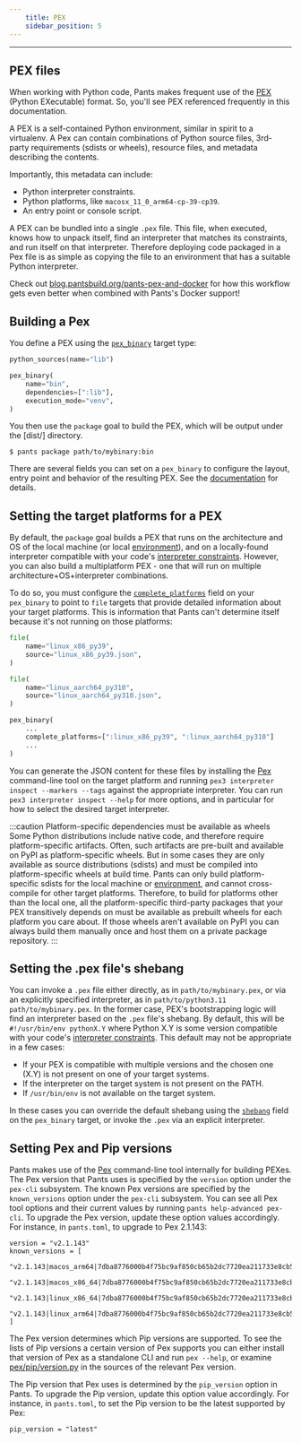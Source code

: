 ```yaml
---
    title: PEX
    sidebar_position: 5
---
```


---

## PEX files

When working with Python code, Pants makes frequent use of the [PEX](https://github.com/pantsbuild/pex) (Python EXecutable) format. So, you'll see PEX referenced frequently in this documentation.

A PEX is a self-contained Python environment, similar in spirit to a virtualenv. A Pex can contain combinations of Python source files, 3rd-party requirements (sdists or wheels), resource files, and metadata describing the contents.

Importantly, this metadata can include:

- Python interpreter constraints.
- Python platforms, like `macosx_11_0_arm64-cp-39-cp39`.
- An entry point or console script.

A PEX can be bundled into a single `.pex` file. This file, when executed, knows how to unpack itself, find an interpreter that matches its constraints, and run itself on that interpreter. Therefore deploying code packaged in a Pex file is as simple as copying the file to an environment that has a suitable Python interpreter.

Check out [blog.pantsbuild.org/pants-pex-and-docker](https://blog.pantsbuild.org/pants-pex-and-docker/) for how this workflow gets even better when combined with Pants's Docker support!

## Building a Pex

You define a PEX using the [`pex_binary`](../../../reference/targets/pex_binary.mdx) target type:

```python title="path/to/mybinary/BUILD"
python_sources(name="lib")

pex_binary(
    name="bin",
    dependencies=[":lib"],
    execution_mode="venv",
)
```

You then use the `package` goal to build the PEX, which will be output under the [dist/] directory.

```shell
$ pants package path/to/mybinary:bin
```

There are several fields you can set on a `pex_binary` to configure the layout, entry point and behavior of the resulting PEX. See the [documentation](../../../reference/targets/pex_binary.mdx) for details.

## Setting the target platforms for a PEX

By default, the `package` goal builds a PEX that runs on the architecture and OS of the local machine (or local [environment](../../using-pants/environments:-cross-platform-or-remote-builds.mdx)), and on a locally-found interpreter compatible with your code's [interpreter constraints](./interpreter-compatibility.mdx). However, you can also build a multiplatform PEX - one that will run on multiple architecture+OS+interpreter combinations.

To do so, you must configure the [`complete_platforms`](../../../reference/targets/pex_binary.mdx#codecomplete_platformscode) field on your `pex_binary` to point to `file` targets that provide detailed information about your target platforms. This is information that Pants can't determine itself because it's not running on those platforms:

```python title="BUILD"
file(
    name="linux_x86_py39",
    source="linux_x86_py39.json",
)

file(
    name="linux_aarch64_py310",
    source="linux_aarch64_py310.json",
)

pex_binary(
    ...
    complete_platforms=[":linux_x86_py39", ":linux_aarch64_py310"]
    ...
)
```

You can generate the JSON content for these files by installing the [Pex](https://github.com/pantsbuild/pex) command-line tool on the target platform and running `pex3 interpreter inspect --markers --tags` against the appropriate interpreter. You can run `pex3 interpreter inspect --help` for more options, and in particular for how to select the desired target interpreter.

:::caution Platform-specific dependencies must be available as wheels
Some Python distributions include native code, and therefore require platform-specific artifacts. Often, such artifacts are pre-built and available on PyPI as platform-specific wheels. But in some cases they are only available as source distributions (sdists) and must be compiled into platform-specific wheels at build time. Pants can only build platform-specific sdists for the local machine or [environment](../../using-pants/environments:-cross-platform-or-remote-builds.mdx), and cannot cross-compile for other target platforms. Therefore, to build for platforms other than the local one, all the platform-specific third-party packages that your PEX transitively depends on must be available as prebuilt wheels for each platform you care about. If those wheels aren't available on PyPI you can always build them manually once and host them on a private package repository.
:::

## Setting the .pex file's shebang

You can invoke a `.pex` file either directly, as in `path/to/mybinary.pex`, or via an explicitly specified interpreter, as in `path/to/python3.11 path/to/mybinary.pex`. In the former case, PEX's bootstrapping logic will find an interpreter based on the `.pex` file's shebang. By default, this will be `#!/usr/bin/env pythonX.Y` where Python X.Y is some version compatible with your code's [interpreter constraints](./interpreter-compatibility.mdx). This default may not be appropriate in a few cases:

- If your PEX is compatible with multiple versions and the chosen one (X.Y) is not present on one of your target systems.
- If the interpreter on the target system is not present on the PATH.
- If `/usr/bin/env` is not available on the target system.

In these cases you can override the default shebang using the [`shebang`](../../../reference/targets/pex_binary.mdx#codeshebangcode) field on the `pex_binary` target, or invoke the `.pex` via an explicit interpreter.

## Setting Pex and Pip versions

Pants makes use of the [Pex](https://github.com/pantsbuild/pex) command-line tool internally for building PEXes. The Pex version that Pants uses is specified by the `version` option under the `pex-cli` subsystem. The known Pex versions are specified by the `known_versions` option under the `pex-cli` subsystem. You can see all Pex tool options and their current values by running `pants help-advanced pex-cli`. To upgrade the Pex version, update these option values accordingly. For instance, in `pants.toml`, to upgrade to Pex 2.1.143:

```[pex-cli]
version = "v2.1.143"
known_versions = [
  "v2.1.143|macos_arm64|7dba8776000b4f75bc9af850cb65b2dc7720ea211733e8cb5243c0b210ef3c19|4194291",
  "v2.1.143|macos_x86_64|7dba8776000b4f75bc9af850cb65b2dc7720ea211733e8cb5243c0b210ef3c19|4194291",
  "v2.1.143|linux_x86_64|7dba8776000b4f75bc9af850cb65b2dc7720ea211733e8cb5243c0b210ef3c19|4194291",
  "v2.1.143|linux_arm64|7dba8776000b4f75bc9af850cb65b2dc7720ea211733e8cb5243c0b210ef3c19|4194291"
]
```

The Pex version determines which Pip versions are supported. To see the lists of Pip versions a certain version of Pex supports you can either install that version of Pex as a standalone CLI and run `pex --help`, or examine [pex/pip/version.py](https://github.com/pantsbuild/pex/blob/main/pex/pip/version.py) in the sources of the relevant Pex version.

The Pip version that Pex uses is determined by the `pip_version` option in Pants. To upgrade the Pip version, update this option value accordingly. For instance, in `pants.toml`, to set the Pip version to be the latest supported by Pex:

```[python]
pip_version = "latest"
```

